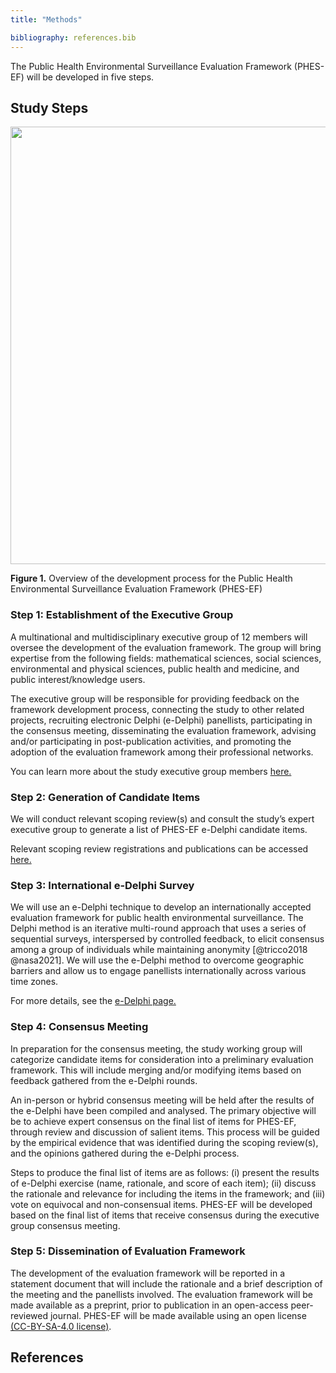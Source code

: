 ```yaml
---
title: "Methods"

bibliography: references.bib
---
```


The Public Health Environmental Surveillance Evaluation Framework (PHES-EF) will be developed in five steps.

## Study Steps

![](assets/dev_process.svg){fig-align="center" width="700"}

[**Figure 1.** Overview of the development process for the Public Health Environmental Surveillance Evaluation Framework (PHES-EF)]{.caption}

### Step 1: Establishment of the Executive Group

A multinational and multidisciplinary executive group of 12 members will oversee the development of the evaluation framework. The group will bring expertise from the following fields: mathematical sciences, social sciences, environmental and physical sciences, public health and medicine, and public interest/knowledge users.

The executive group will be responsible for providing feedback on the framework development process, connecting the study to other related projects, recruiting electronic Delphi (e-Delphi) panellists, participating in the consensus meeting, disseminating the evaluation framework, advising and/or participating in post-publication activities, and promoting the adoption of the evaluation framework among their professional networks.

You can learn more about the study executive group members [here.](team.qmd)

### Step 2: Generation of Candidate Items

We will conduct relevant scoping review(s) and consult the study's expert executive group to generate a list of PHES-EF e-Delphi candidate items.

Relevant scoping review registrations and publications can be accessed [here.](documents.qmd)

### Step 3: International e-Delphi Survey

We will use an e-Delphi technique to develop an internationally accepted evaluation framework for public health environmental surveillance. The Delphi method is an iterative multi-round approach that uses a series of sequential surveys, interspersed by controlled feedback, to elicit consensus among a group of individuals while maintaining anonymity [@tricco2018 @nasa2021]. We will use the e-Delphi method to overcome geographic barriers and allow us to engage panellists internationally across various time zones.

For more details, see the [e-Delphi page.](delphi.qmd)

### Step 4: Consensus Meeting

In preparation for the consensus meeting, the study working group will categorize candidate items for consideration into a preliminary evaluation framework. This will include merging and/or modifying items based on feedback gathered from the e-Delphi rounds.

An in-person or hybrid consensus meeting will be held after the results of the e-Delphi have been compiled and analysed. The primary objective will be to achieve expert consensus on the final list of items for PHES-EF, through review and discussion of salient items. This process will be guided by the empirical evidence that was identified during the scoping review(s), and the opinions gathered during the e-Delphi process.

Steps to produce the final list of items are as follows: (i) present the results of e-Delphi exercise (name, rationale, and score of each item); (ii) discuss the rationale and relevance for including the items in the framework; and (iii) vote on equivocal and non-consensual items. PHES-EF will be developed based on the final list of items that receive consensus during the executive group consensus meeting.

### Step 5: Dissemination of Evaluation Framework

The development of the evaluation framework will be reported in a statement document that will include the rationale and a brief description of the meeting and the panellists involved. The evaluation framework will be made available as a preprint, prior to publication in an open-access peer-reviewed journal. PHES-EF will be made available using an open license [(CC-BY-SA-4.0 license)](https://creativecommons.org/licenses/by-sa/4.0/).

## References

::: {#refs}
:::
